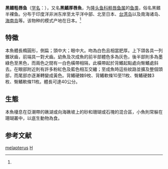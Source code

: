 {{Speciesbox
| name = 黑鳍粗唇鱼
| status = LC
| status_system = IUCN3.1
| image = 
| genus = Hemigymnus
| species = melapterus
| authority = (Bloch, 1791)<ref name='id7746'>{{cite web| url =http://www.bioinfo.cn/db05/BjdwSpecies.php?action=view&id=7746| title =黑鳍粗唇鱼| work =《中国动物物种编目数据库》| publisher =中国科学院微生物研究所| author =中国科学院动物研究所| accessdate =2009-04-16| deadurl =yes| archiveurl =https://web.archive.org/web/20160305055035/http://www.bioinfo.cn/db05/BjdwSpecies.php?action=view&id=7746| archivedate =2016-03-05}}</ref>
| synonyms = *''Halichoeres melapterus, Bloch, 1791''
*''Hamigymnus melapterus, Bloch, 1791''
*''Hemigymnus melapturus, Bloch, 1791''
*''Labrus melapterus, Bloch, 1791''
}}
'''黑鳍粗唇鱼'''（[[学名|学名]]：{{lang|la|''Hemigymnus melapterus''}}），又名'''黑鰭厚唇魚'''，为[[隆头鱼科|隆头鱼科]][[粗唇鱼属|粗唇鱼属]]的[[鱼类|鱼类]]，俗名黑鳍半裸鱼。分布于印度洋非洲东岸至太平洋中部、北至日本、[[台湾岛|台湾岛]]以及南海诸岛、[[海南岛|海南岛]]等。该物种的模式产地在日本。<ref name='id7746'/>

==特徵==
本魚體長橢圓形，側扁；頭中大；眼中大。吻為白色且相當肥厚。上下頜各具一列錐狀齒，前端具一對犬齒。幼魚及次成魚的前半部體色多為灰色，後半部則多為墨綠色至黑色，而兩色之間有一白色橫帶相隔，此橫帶起於背鰭起點處向臀鰭處斜去。在眼部附近則有許多粉紅色及藍色相互交纏；至成魚時這些紋路並擴及整個頭部，而尾部亦逐漸轉變成黃色。背鰭硬棘9枚、背鰭軟條10至11枚、臀鰭硬棘3枚、臀鰭軟條11枚。體長可達40公分。

==生態==
本魚棲息在亞潮帶的礁湖或向海礁坡上的砂和珊瑚或石塊的混合區，小魚則常躲在珊瑚叢中，以底生動物為食。

== 参考文献 ==
{{reflist}}

{{Wikispecies|Hemigymnus melapterus}}
{{Taxonbar|from=Q1043321}}

[[Category:粗唇鱼属|melapterus]]
[[Category:1791年描述的魚類|H]]


{{鱸形目小作品}}